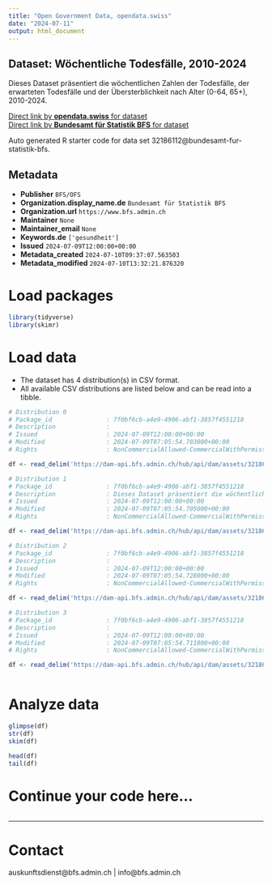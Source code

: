 ```yaml
---
title: "Open Government Data, opendata.swiss"
date: "2024-07-11"
output: html_document
---
```


## Dataset: Wöchentliche Todesfälle, 2010-2024

Dieses Dataset präsentiert die wöchentlichen Zahlen der Todesfälle, der erwarteten Todesfälle und der Übersterblichkeit nach Alter (0-64, 65+), 2010-2024.

[Direct link by **opendata.swiss** for dataset](https://opendata.swiss/de/dataset/wochentliche-todesfalle-2010-20241)<br>
[Direct link by **Bundesamt für Statistik BFS** for dataset](https://www.bfs.admin.ch/asset/de/ts-d-14.03.04.03-wr)

Auto generated R starter code for data set 32186112@bundesamt-fur-statistik-bfs.

## Metadata

- **Publisher** `BFS/OFS`
- **Organization.display_name.de** `Bundesamt für Statistik BFS`
- **Organization.url** `https://www.bfs.admin.ch`
- **Maintainer** `None`
- **Maintainer_email** `None`
- **Keywords.de** `['gesundheit']`
- **Issued** `2024-07-09T12:00:00+00:00`
- **Metadata_created** `2024-07-10T09:37:07.563503`
- **Metadata_modified** `2024-07-10T13:32:21.876320`


# Load packages

```r

library(tidyverse)
library(skimr)

```

# Load data

-   The dataset has 4 distribution(s) in CSV format.
-   All available CSV distributions are listed below and can be read into a tibble.

```r

# Distribution 0
# Package_id               : 7f0bf6cb-a4e9-4906-abf1-3857f4551218
# Description              : 
# Issued                   : 2024-07-09T12:00:00+00:00
# Modified                 : 2024-07-09T07:05:54.703000+00:00
# Rights                   : NonCommercialAllowed-CommercialWithPermission-ReferenceRequired

df <- read_delim('https://dam-api.bfs.admin.ch/hub/api/dam/assets/32186134/master')

# Distribution 1
# Package_id               : 7f0bf6cb-a4e9-4906-abf1-3857f4551218
# Description              : Dieses Dataset präsentiert die wöchentlichen Zahlen der Todesfälle, der erwarteten Todesfälle und der Übersterblichkeit nach Alter (0-64, 65+), 2010-2024.
# Issued                   : 2024-07-09T12:00:00+00:00
# Modified                 : 2024-07-09T07:05:54.705000+00:00
# Rights                   : NonCommercialAllowed-CommercialWithPermission-ReferenceRequired

df <- read_delim('https://dam-api.bfs.admin.ch/hub/api/dam/assets/32186129/master')

# Distribution 2
# Package_id               : 7f0bf6cb-a4e9-4906-abf1-3857f4551218
# Description              : 
# Issued                   : 2024-07-09T12:00:00+00:00
# Modified                 : 2024-07-09T07:05:54.728000+00:00
# Rights                   : NonCommercialAllowed-CommercialWithPermission-ReferenceRequired

df <- read_delim('https://dam-api.bfs.admin.ch/hub/api/dam/assets/32186138/master')

# Distribution 3
# Package_id               : 7f0bf6cb-a4e9-4906-abf1-3857f4551218
# Description              : 
# Issued                   : 2024-07-09T12:00:00+00:00
# Modified                 : 2024-07-09T07:05:54.711000+00:00
# Rights                   : NonCommercialAllowed-CommercialWithPermission-ReferenceRequired

df <- read_delim('https://dam-api.bfs.admin.ch/hub/api/dam/assets/32186141/master')



```

# Analyze data

```r

glimpse(df)
str(df)
skim(df)

head(df)
tail(df)

```

# Continue your code here...

```r

```

------------------------------------------------------------------------

# Contact

auskunftsdienst@bfs.admin.ch | info@bfs.admin.ch
